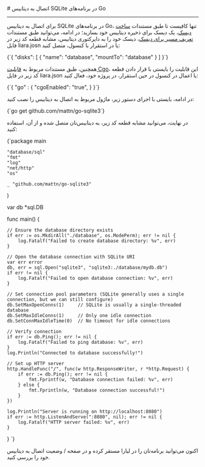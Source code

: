 

<Layout>
<Head>
<title>مستندات اتصال به دیتابیس‌ SQLite در Go - لیارا</title>

<meta property="og:title" content="مستندات خدمات رایانش ابری لیارا" />
<meta property="og:description" content="مستندات مربوط به اتصال به دیتابیس SQLite در پلتفرم Go در لیارا"  />
<meta property="og:image" content="https://files.liara.ir/liara/logos/liara-poster.jpg" />
</Head>
# اتصال به دیتابیس SQLite در برنامه‌های Go
<hr className="mb-2" />

برای اتصال به دیتابیس SQLite در برنامه‌های Go،
تنها کافیست تا 
طبق مستندات <a href="/paas/disks/create" className="text-[#2196f3] ">ساخت دیسک</a>، یک دیسک برای ذخیره دیتابیس خود بسازید؛ در ادامه، می‌توانید طبق مستندات <a href="/paas/disks/route" className="text-[#2196f3] ">تعریف مسیر برای دیسک</a>، دیسک‌ خود را به دایرکتوری دیتابیس، مشابه قطعه کد زیر در فایل <Important>liara.josn</Important> یا در استقرار با کنسول، متصل کنید: 


<div className="h-2" />
    <div dir='ltr'>
    <Highlight className="json">
        {`{
    "disks": [
        {
            "name": "database",
            "mountTo": "database"
        }
    ]
}`}
    </Highlight>
    </div>
<div className="h-2" />

همچنین، طبق مستندات مربوط به <a href="/paas/golang/how-tos/use-cgo" className="text-[#2196f3]">قابلیت Cgo</a>، این قابلیت را بایستی با قرار دادن قطعه کد زیر در فایل <Important>liara.json</Important> یا اعمال در کنسول در حین استقرار، در پروژه خود، فعال کنید: 

<div className="h-2" />
    <div dir='ltr'>
    <Highlight className="json">
        {`{
  "go" : {
    "cgoEnabled": "true",
   }
}`}
    </Highlight>
    </div>
<div className="h-2" />

در ادامه، بایستی با اجرای دستور زیر، ماژول مربوط به اتصال به دیتابیس را نصب کنید: 

<div className="h-2" />
    <div dir='ltr'>
    <Highlight className="bash">
        {`go get github.com/mattn/go-sqlite3`}
    </Highlight>
    </div>
<div className="h-2" />

در نهایت، می‌توانید مشابه قطعه کد زیر، به دیتابیس‌تان متصل شده و از آن، استفاده کنید: 

<div className="h-2" />
    <div dir='ltr'>
    <Highlight className="go">
        {`package main

	"database/sql"
	"fmt"
	"log"
	"net/http"
	"os"

	_ "github.com/mattn/go-sqlite3"
)

var db *sql.DB

func main() {

	// Ensure the database directory exists
	if err := os.MkdirAll("./database", os.ModePerm); err != nil {
		log.Fatalf("Failed to create database directory: %v", err)
	}

	// Open the database connection with SQLite URI
	var err error
	db, err = sql.Open("sqlite3", "sqlite3:./database/mydb.db")
	if err != nil {
		log.Fatalf("Failed to open database connection: %v", err)
	}

	// Set connection pool parameters (SQLite generally uses a single connection, but we can still configure)
	db.SetMaxOpenConns(1)     // SQLite is usually a single-threaded database
	db.SetMaxIdleConns(1)     // Only one idle connection
	db.SetConnMaxIdleTime(0)  // No timeout for idle connections

	// Verify connection
	if err := db.Ping(); err != nil {
		log.Fatalf("Failed to ping database: %v", err)
	}
	log.Println("Connected to database successfully!")

	// Set up HTTP server
	http.HandleFunc("/", func(w http.ResponseWriter, r *http.Request) {
		if err := db.Ping(); err != nil {
			fmt.Fprintf(w, "Database connection failed: %v", err)
		} else {
			fmt.Fprintln(w, "Database connection successful!")
		}
	})

	log.Println("Server is running on http://localhost:8080")
	if err := http.ListenAndServe(":8080", nil); err != nil {
		log.Fatalf("HTTP server failed: %v", err)
	}
}
`}
    </Highlight>
    </div>
<div className="h-2" />

اکنون می‌توانید برنامه‌تان را در لیارا مستقر کرده و در صفحه <Important>/</Important> وضعیت اتصال به دیتابیس خود را بررسی کنید.

</Layout>